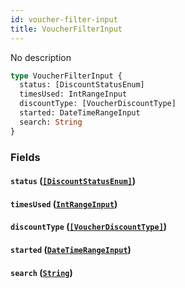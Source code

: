 ```yaml
---
id: voucher-filter-input
title: VoucherFilterInput
---
```


No description

```graphql
type VoucherFilterInput {
  status: [DiscountStatusEnum]
  timesUsed: IntRangeInput
  discountType: [VoucherDiscountType]
  started: DateTimeRangeInput
  search: String
}
```

### Fields

#### `status` ([`[DiscountStatusEnum]`](/developer/api-reference/enums/discount-status-enum.mdx))

#### `timesUsed` ([`IntRangeInput`](/developer/api-reference/inputs/int-range-input.mdx))

#### `discountType` ([`[VoucherDiscountType]`](/developer/api-reference/enums/voucher-discount-type.mdx))

#### `started` ([`DateTimeRangeInput`](/developer/api-reference/inputs/date-time-range-input.mdx))

#### `search` ([`String`](/developer/api-reference/scalars/string.mdx))
